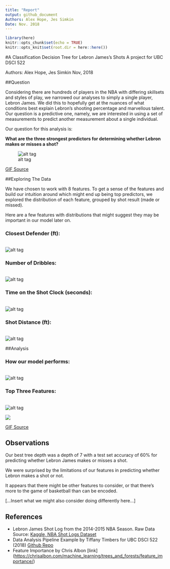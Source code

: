 ```yaml
---
title: "Report"
output: github_document
Authors: Alex Hope, Jes Simkin
Date: Nov. 2018
---
```


```r
library(here)
knitr::opts_chunk$set(echo = TRUE)
knitr::opts_knit$set(root.dir = here::here())
```

#A Classification Decision Tree for Lebron James's Shots
A project for UBC DSCI 522

Authors: Alex Hope, Jes Simkin Nov, 2018

##Question


Considering there are hundreds of players in the NBA with differing skillsets and styles of play, we narrowed our analyses to simply a single player, Lebron James. We did this to hopefully get at the nuances of what conditions best explain Lebron's shooting percentage and marvellous talent. Our question is a predictive one, namely, we are interested in using a set of measurements to predict another measurement about a single individual.

Our question for this analysis is:

**What are the three strongest predictors for determining whether Lebron makes or misses a shot?**

![alt tag](https://media.giphy.com/media/l0MYwdebx8o0XI56E/giphy-tumblr.gif)

[GIF Source](https://media.giphy.com/media/l0MYwdebx8o0XI56E/giphy-tumblr.gif)

##Exploring The Data


We have chosen to work with 8 features. To get a sense of the features and build our intuition around which might end up being top predictors, we explored the distribution of each feature, grouped by shot result (made or missed).

Here are a few features with distributions that might suggest they may be important in our model later on.

### Closest Defender (ft): 
<br>
![alt tag](../results/figs/EDA_CLOSE_DEF_DIST_lebron_james.png)

### Number of Dribbles: 
<br>
![alt tag](../results/figs/EDA_DRIBBLES_lebron_james.png)

### Time on the Shot Clock (seconds): 
<br>
![alt tag](../results/figs/EDA_SHOT_CLOCK_lebron_james.png)

### Shot Distance (ft): 
<br>
![alt tag](../results/figs/EDA_SHOT_DIST_lebron_james.png)


##Analysis


### How our model performs:
<br>
![alt tag](../results/figs/train-test-acc_lebron james.png)

### Top Three Features:
<br>
![alt tag](../results/figs/best_features_lebron james.png)

<img src="https://media.giphy.com/media/lKafiHISf6FEtciruw/giphy.gif">  

<a href="https://media.giphy.com/media/lKafiHISf6FEtciruw/giphy.gif">GIF Source</a>

## Observations

Our best tree depth was a depth of 7 with a test set accuracy of 60% for predicting whether Lebron James makes or misses a shot.

We were surprised by the limitations of our features in predicting whether Lebron makes a shot or not.

It appears that there might be other features to consider, or that there's more to the game of basketball than can be encoded.

[...Insert what we might also consider doing differently here...]


## References

-   Lebron James Shot Log from the 2014-2015 NBA Season. Raw Data Source: [Kaggle, NBA Shot Logs Dataset](https://www.kaggle.com/dansbecker/nba-shot-logs/home)
-   Data Analysis Pipeline Example by Tiffany Timbers for UBC DSCI 522 (2018) [Github Repo](https://github.com/ttimbers/data_analysis_pipeline_eg/tree/v1.1)
-   Feature Importance by Chris Albon [link] (<https://chrisalbon.com/machine_learning/trees_and_forests/feature_importance/>)


